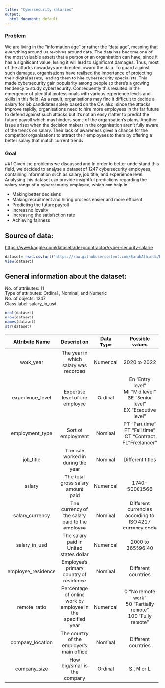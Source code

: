 ---
title: "Cybersecurity salaries"
output:
  html_document: default
---

### Problem

We are living in the "information age" or rather the "data age", 
meaning that everything around us revolves around data. 
The data has become one of the most valuable assets that a person 
or an organisation can have, since it has a significant value,
losing it will lead to significant damages. Thus, most of the 
attacks nowadays are directed toward the data. To guard against
such damages, organisations have realised the importance of protecting
their digital assets, leading them to hire cybersecurity specialists. 
This made cybersecurity gain popularity
among people so there's a growing tendency to study cybersecurity.
Consequently this resulted in the emergence of plentiful professionals
with various experience levels and skills in this field. As a result, 
organisations may find it difficult to decide a salary for job candidates
solely based on the CV. also, since the attacks improve rapidly,
organisations need to hire more employees in the far future to defend 
against such attacks but it's not an easy matter to predict the future
payroll which may hinders some of the organisation's plans. Another issue 
arises when the decision makers in the organisation aren't fully aware of 
the trends on salary. Their lack of awareness gives a chance for the competitor
organisations to attract their employees to them by offering a better salary that match current trends

### Goal

##f Given the problems we discussed and In order to better understand this field, we decided to analyse a dataset of 1247 cybersecurity employees, containing information such as salary, job title, and experience level. Analysing this dataset can provide insightful predictions regarding the salary range of a cybersecurity employee, which can help in

-   Making better decisions
-   Making recruitment and hiring process easier and more efficient
-   Predicting the future payroll
-   Increasing loyalty
-   Increasing the satisfaction rate
-   Achieving fairness

## Source of data:

<https://www.kaggle.com/datasets/deepcontractor/cyber-security-salarie>

```{r}
dataset= read.csv(url("https://raw.githubusercontent.com/SarahAlhindi/DM_project/main/Data%20Set/salaries_cyber.csv"), header=TRUE)
View(dataset)

```

## General information about the dataset:

No. of attributes: 11\
Type of attributes: Ordinal , Nominal, and Numeric\
No. of objects: 1247\
Class label: salary_in_usd

```{r}
ncol(dataset)
nrow(dataset)
names(dataset)
str(dataset)
```

+--------------------+-------------------------------------------------------------+---------------+----------------------------------------------------------+
| **Attribute Name** | **Description**                                             | **Data Type** | **Possible values**                                      |
+:==================:+:===========================================================:+:=============:+:========================================================:+
| work_year          | The year in which salary was recorded                       | Numerical     | 2020 to 2022                                             |
+--------------------+-------------------------------------------------------------+---------------+----------------------------------------------------------+
| experience_level   | Expertise level of the employee                             | Ordinal       | En "Entry level"\                                        |
|                    |                                                             |               | MI "Mid level"\                                          |
|                    |                                                             |               | SE "Senior level"\                                       |
|                    |                                                             |               | EX "Executive level"                                     |
+--------------------+-------------------------------------------------------------+---------------+----------------------------------------------------------+
| employment_type    | Sort of employment                                          | Nominal       | PT "Part time"\                                          |
|                    |                                                             |               | FT "Full time"\                                          |
|                    |                                                             |               | CT "Contract\                                            |
|                    |                                                             |               | FL"Freelancer"                                           |
+--------------------+-------------------------------------------------------------+---------------+----------------------------------------------------------+
| job_title          | The role worked in during the year                          | Nominal       | Different titles                                         |
+--------------------+-------------------------------------------------------------+---------------+----------------------------------------------------------+
| salary             | The total gross salary amount paid                          | Numerical     | 1740-50001566                                            |
+--------------------+-------------------------------------------------------------+---------------+----------------------------------------------------------+
| salary_currency    | The currency of the salary paid to the employee             | Nominal       | Different currencies according to ISO 4217 currency code |
+--------------------+-------------------------------------------------------------+---------------+----------------------------------------------------------+
| salary_in_usd      | The salary paid in United states dollar                     | Numerical     | 2000 to 365596.40                                        |
+--------------------+-------------------------------------------------------------+---------------+----------------------------------------------------------+
| employee_residence | Employee's primary country of residence                     | Nominal       | Different countries                                      |
+--------------------+-------------------------------------------------------------+---------------+----------------------------------------------------------+
| remote_ratio       | Percentage of online work by employee in the specified year | Numerical     | 0 "No remote work"\                                      |
|                    |                                                             |               | 50 "Partially remote"\                                   |
|                    |                                                             |               | 100 "Fully remote"                                       |
+--------------------+-------------------------------------------------------------+---------------+----------------------------------------------------------+
| company_location   | The country of the employer's main office                   | Nominal       | Different countries                                      |
+--------------------+-------------------------------------------------------------+---------------+----------------------------------------------------------+
| company_size       | How big/small is the company                                | Ordinal       | S , M or L                                               |
+--------------------+-------------------------------------------------------------+---------------+----------------------------------------------------------+
